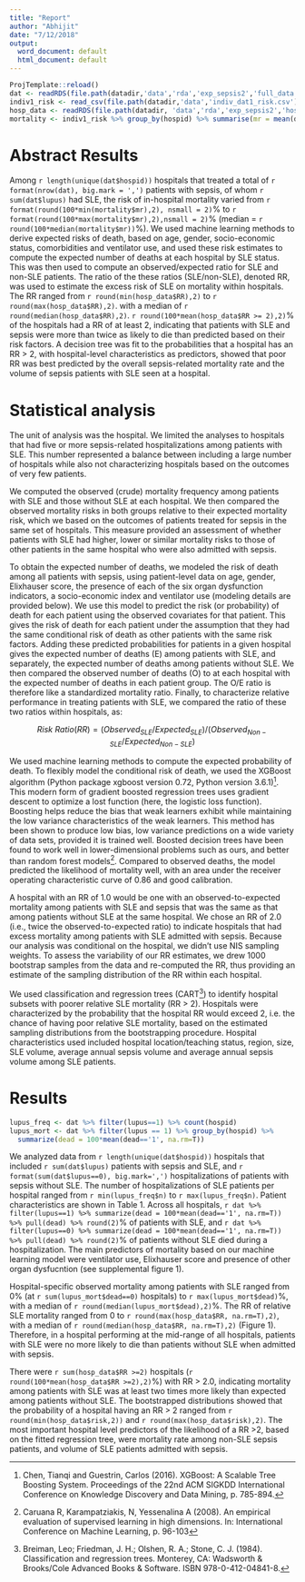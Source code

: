 ```yaml
---
title: "Report"
author: "Abhijit"
date: "7/12/2018"
output:
  word_document: default
  html_document: default
---
```


```r
ProjTemplate::reload()
dat <- readRDS(file.path(datadir,'data','rda','exp_sepsis2','full_data.rds'))
indiv1_risk <- read_csv(file.path(datadir,'data','indiv_dat1_risk.csv'))
hosp_data <- readRDS(file.path(datadir, 'data','rda','exp_sepsis2','hosp_risk.rds'))
mortality <- indiv1_risk %>% group_by(hospid) %>% summarise(mr = mean(dead))
```

# Abstract Results

Among `r length(unique(dat$hospid))` hospitals that treated a total of `r format(nrow(dat), big.mark = ',')` patients with sepsis, of whom `r sum(dat$lupus)` had SLE, the risk of in-hospital mortality varied from `r format(round(100*min(mortality$mr),2), nsmall = 2)`% to `r format(round(100*max(mortality$mr),2),nsmall = 2)`% (median = `r round(100*median(mortality$mr))`%). We used machine learning methods to derive expected risks of death, based on age, gender, socio-economic status, comorbidities and ventilator use, and used these risk estimates to 
compute the expected number of deaths at each hospital by SLE status. This was then used to compute an observed/expected ratio for SLE and non-SLE patients. The ratio of the these ratios (SLE/non-SLE), denoted RR,  was used to estimate the excess risk of SLE on mortality within hospitals. The RR ranged from `r round(min(hosp_data$RR),2)` to `r round(max(hosp_data$RR),2)`. with a median of `r round(median(hosp_data$RR),2)`. `r round(100*mean(hosp_data$RR >= 2),2)`% of the hospitals had a RR of at least 2, indicating that patients with SLE and sepsis were more than twice as likely to die than predicted based on their risk factors. A decision tree was fit to the probabilities that a hospital has an RR > 2, with hospital-level characteristics as predictors, showed that poor RR was best predicted by the overall sepsis-related mortality rate and the volume of sepsis patients with SLE seen at a hospital. 

# Statistical analysis

The unit of analysis was the hospital. We limited the analyses to hospitals that 
had five or more sepsis-related hospitalizations among patients with SLE. This number represented a balance between including a large number of hospitals while also not characterizing hospitals based on the outcomes of very few patients. 

We computed the observed (crude) mortality frequency among patients with SLE and those without SLE at each hospital. We then compared the observed mortality risks in both groups relative to their expected mortality risk, which we based on the outcomes of patients treated for sepsis in the same set of hospitals. This measure provided an assessment of whether patients with SLE had higher, lower or similar mortality risks to those of other patients in the same hospital who were also admitted with sepsis. 

To obtain the expected number of deaths, we modeled the risk of death among all patients with sepsis, using patient-level data on age, gender, Elixhauser score, the presence of each of the six organ dysfunction indicators,  a socio-economic index and ventilator use (modeling details are provided below). We use this model to predict the risk (or probability) of death for each patient using the observed covariates for that patient. This gives the risk of death for each patient under the assumption that they had the same conditional risk of death as other patients with the same risk factors. Adding these predicted probabilities for patients in a given hospital gives the expected number of deaths (E) among patients with SLE, and separately, the expected number of deaths among patients without SLE. We then compared the observed number of deaths (O) to at each hospital with the expected number of deaths in each patient group. The O/E ratio is therefore like a standardized mortality ratio. Finally, to characterize relative performance in treating patients with SLE, we compared the ratio of these two ratios within hospitals, as:

$$ 
Risk\  Ratio (RR) = (Observed_{SLE}/Expected_{SLE})/(Observed_{Non-SLE}/Expected_{Non-SLE})
$$

We used machine learning methods to compute the expected probability of death. To flexibly model the conditional risk of death, we used the XGBoost algorithm (Python package xgboost version 0.72, Python version 3.6.1)[^1]. This modern form of gradient boosted regression trees uses gradient descent to optimize a lost function (here, the logistic loss function). Boosting helps reduce the bias that weak learners exhibit while maintaining the low variance characteristics of the weak learners. This method has been shown to produce low bias, low variance predictions on a wide variety of data sets, provided it is trained well. Boosted decision trees have been found to work well in lower-dimensional problems such as ours, and better than random forest models[^2]. Compared to observed deaths, the model predicted the likelihood of mortality well, with an area under the receiver operating characteristic curve of 0.86 and good calibration. 

A hospital with an RR of 1.0 would be one with an observed-to-expected mortality among patients with SLE and sepsis that was the same as that among patients without SLE at the same hospital. We chose an RR of 2.0 (i.e., twice the observed-to-expected ratio) to indicate hospitals that had excess mortality among patients with SLE admitted with sepsis. Because our analysis was conditional on the hospital, we didn't use NIS sampling weights. To assess the variability of our RR estimates, we drew 1000 bootstrap samples from the data and re-computed the RR, thus providing an estimate of the sampling distribution of the RR within each hospital. 

We used classification and regression trees (CART[^3]) to identify hospital subsets with poorer relative SLE mortality (RR > 2). Hospitals were characterized by the probability that the hospital RR would exceed 2, i.e. the chance of having poor relative SLE mortality, based on the estimated sampling distributions from the bootstrapping procedure.  Hospital characteristics used included hospital location/teaching status, region, size, SLE volume, average annual sepsis volume and average annual sepsis volume among SLE patients. 

[^3]: Breiman, Leo; Friedman, J. H.; Olshen, R. A.; Stone, C. J. (1984). Classification and regression trees. Monterey, CA: Wadsworth & Brooks/Cole Advanced Books & Software. ISBN 978-0-412-04841-8.

# Results

```r
lupus_freq <- dat %>% filter(lupus==1) %>% count(hospid)
lupus_mort <- dat %>% filter(lupus == 1) %>% group_by(hospid) %>% 
  summarize(dead = 100*mean(dead=='1', na.rm=T))
```


We analyzed data from `r length(unique(dat$hospid))` hospitals that included `r sum(dat$lupus)` patients with sepsis and SLE, and `r format(sum(dat$lupus==0), big.mark=',')` hospitalizations of patients with sepsis without SLE. The number of hospitalizations of SLE patients per hospital ranged from `r min(lupus_freq$n)` to 
`r max(lupus_freq$n)`. Patient characteristics are shown in Table 1. Across all hospitals, `r dat %>% filter(lupus==1) %>% summarize(dead = 100*mean(dead=='1', na.rm=T)) %>% pull(dead) %>% round(2)`% of patients with SLE, and `r dat %>% filter(lupus==0) %>% summarize(dead = 100*mean(dead=='1', na.rm=T)) %>% pull(dead) %>% round(2)`% of patients without SLE died during a hospitalization. The main predictors of mortality based on our machine learning model were ventilator use, Elixhauser score and presence of other organ dysfucntion (see supplemental figure 1). 

Hospital-specific observed mortality among patients with SLE ranged from 0% (at `r sum(lupus_mort$dead==0)` hospitals) to `r max(lupus_mort$dead)`%, with a median of `r round(median(lupus_mort$dead),2)`%. The RR of relative SLE mortality ranged from 0 to 
`r round(max(hosp_data$RR, na.rm=T),2)`, with a median of `r round(median(hosp_data$RR, na.rm=T),2)` (Figure 1). Therefore, in a hospital performing at the mid-range of all hospitals, patients with SLE were no more likely to die than patients without SLE when admitted with sepsis. 

There were `r sum(hosp_data$RR >=2)` hospitals (`r round(100*mean(hosp_data$RR >=2),2)`%) with RR > 2.0, indicating mortality among patients with SLE was at least two times more likely than expected among patients without SLE. The bootstrapped distributions showed that the probability of a hospital having an RR > 2 ranged from `r round(min(hosp_data$risk,2))` and `r round(max(hosp_data$risk),2)`. The most important hospital level predictors of the likelihood of a RR >2, based on the fitted regression tree,  were  mortality rate among non-SLE sepsis patients, and volume of SLE patients admitted with sepsis. 


[^1]: Chen, Tianqi and Guestrin, Carlos (2016). XGBoost: A Scalable Tree Boosting System. Proceedings of the 22nd ACM SIGKDD International Conference on Knowledge Discovery and Data Mining, p. 785-894. 
[^2]: Caruana R, Karampatziakis, N, Yessenalina A (2008). An empirical evaluation of supervised learning in high dimensions. In: International Conference on Machine Learning, p. 96-103


